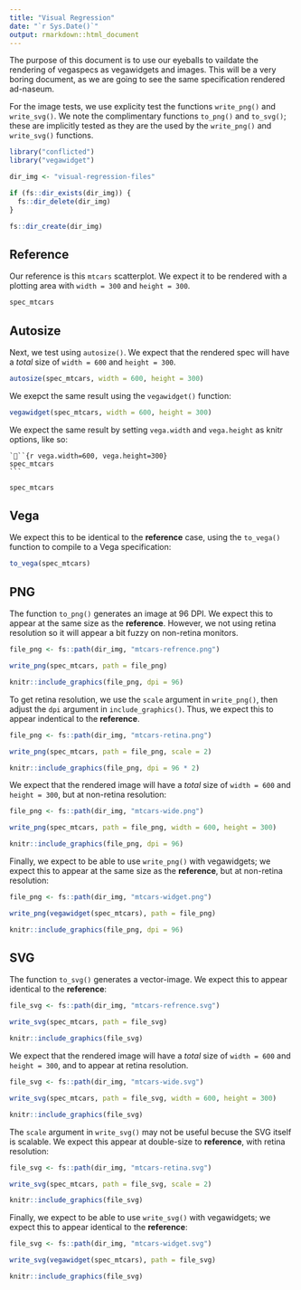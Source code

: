 ```yaml
---
title: "Visual Regression"
date: "`r Sys.Date()`"
output: rmarkdown::html_document
---
```


The purpose of this document is to use our eyeballs to vaildate the rendering of vegaspecs as vegawidgets and images. This will be a very boring document, as we are going to see the same specification rendered ad-naseum.

For the image tests, we use explicity test the functions `write_png()` and `write_svg()`. We note the complimentary functions `to_png()` and `to_svg()`; these are implicitly tested as they are the used by the `write_png()` and `write_svg()` functions.

```r
library("conflicted")
library("vegawidget")
```

```r
dir_img <- "visual-regression-files"

if (fs::dir_exists(dir_img)) {
  fs::dir_delete(dir_img)
}

fs::dir_create(dir_img)
```

## Reference 

Our reference is this `mtcars` scatterplot. We expect it to be rendered with a plotting area with `width = 300` and `height = 300`.

```r
spec_mtcars
```

## Autosize 

Next, we test using `autosize()`. We expect that the rendered spec will have a *total* size of `width = 600` and `height = 300`.

```r
autosize(spec_mtcars, width = 600, height = 300)
```

We exepct the same result using the `vegawidget()` function:

```r
vegawidget(spec_mtcars, width = 600, height = 300)
```

We expect the same result by setting `vega.width` and `vega.height` as knitr options, like so:

    ```{r vega.width=600, vega.height=300}
    spec_mtcars
    ```

```r
spec_mtcars
```

## Vega

We expect this to be identical to the **reference** case, using the `to_vega()` function to compile to a Vega specification:

```r
to_vega(spec_mtcars)
```

## PNG

The function `to_png()` generates an image at 96 DPI. We expect this to appear at the same size as the **reference**. However, we not using retina resolution so it will appear a bit fuzzy on non-retina monitors.

```r
file_png <- fs::path(dir_img, "mtcars-refrence.png")

write_png(spec_mtcars, path = file_png)

knitr::include_graphics(file_png, dpi = 96)
```

To get retina resolution, we use the `scale` argument in `write_png()`, then adjust the `dpi` argument in `include_graphics()`. Thus, we expect this to appear indentical to the **reference**. 

```r
file_png <- fs::path(dir_img, "mtcars-retina.png")

write_png(spec_mtcars, path = file_png, scale = 2)

knitr::include_graphics(file_png, dpi = 96 * 2)
```

We expect that the rendered image will have a *total* size of `width = 600` and `height = 300`, but at non-retina resolution:

```r
file_png <- fs::path(dir_img, "mtcars-wide.png")

write_png(spec_mtcars, path = file_png, width = 600, height = 300)

knitr::include_graphics(file_png, dpi = 96)
```

Finally, we expect to be able to use `write_png()` with vegawidgets; we expect this to appear at the same size as the **reference**, but at non-retina resolution:

```r
file_png <- fs::path(dir_img, "mtcars-widget.png")

write_png(vegawidget(spec_mtcars), path = file_png)

knitr::include_graphics(file_png, dpi = 96)
```

## SVG

The function `to_svg()` generates a vector-image. We expect this to appear identical to the **reference**: 

```r
file_svg <- fs::path(dir_img, "mtcars-refrence.svg")

write_svg(spec_mtcars, path = file_svg)

knitr::include_graphics(file_svg)
```

We expect that the rendered image will have a *total* size of `width = 600` and `height = 300`, and to appear at retina resolution.

```r
file_svg <- fs::path(dir_img, "mtcars-wide.svg")

write_svg(spec_mtcars, path = file_svg, width = 600, height = 300)

knitr::include_graphics(file_svg)
```

The `scale` argument in `write_svg()` may not be useful becuse the SVG itself is scalable. We expect this appear at double-size to **reference**, with retina resolution: 

```r
file_svg <- fs::path(dir_img, "mtcars-retina.svg")

write_svg(spec_mtcars, path = file_svg, scale = 2)

knitr::include_graphics(file_svg)
```

Finally, we expect to be able to use `write_svg()` with vegawidgets; we expect this to appear identical to the **reference**:

```r
file_svg <- fs::path(dir_img, "mtcars-widget.svg")

write_svg(vegawidget(spec_mtcars), path = file_svg)

knitr::include_graphics(file_svg)
```
